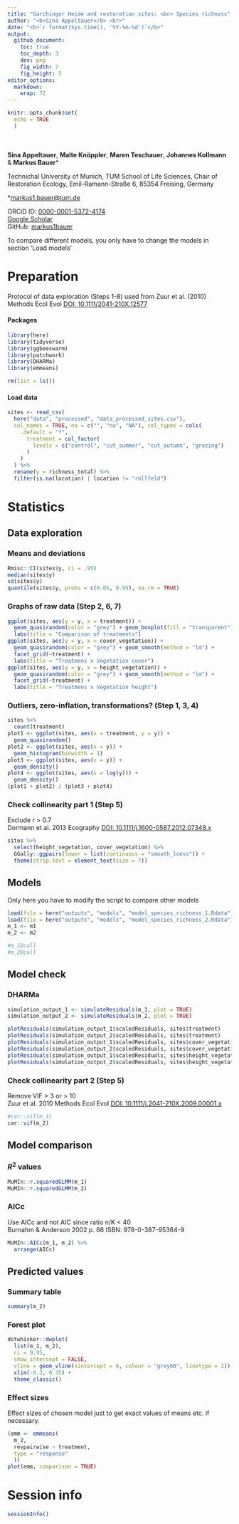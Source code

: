 ```yaml
---
title: "Garchinger Heide and restoration sites: <br> Species richness"
author: "<b>Sina Appeltauer</b> <br>"
date: "<b>`r format(Sys.time(), '%Y-%m-%d')`</b>"
output:
  github_document:
    toc: true
    toc_depth: 3
    dev: png
    fig_width: 7
    fig_height: 5
editor_options: 
  markdown: 
    wrap: 72
---
```


```r
knitr::opts_chunk$set(
  echo = TRUE
  )
```

<br/>
<br/>
<b>Sina Appeltauer</b>, <b>Malte Knöppler</b>, <b>Maren Teschauer</b>, <b>Johannes Kollmann</b> & <b>Markus Bauer</b>*

Technichal University of Munich, TUM School of Life Sciences, Chair of
Restoration Ecology, Emil-Ramann-Straße 6, 85354 Freising, Germany

*[markus1.bauer\@tum.de](mailto:markus1.bauer@tum.de)

ORCiD ID: [0000-0001-5372-4174](https://orcid.org/0000-0001-5372-4174)
<br>
[Google Scholar](https://scholar.google.de/citations?user=oHhmOkkAAAAJ&hl=de&oi=ao)
<br>
GitHub: [markus1bauer](https://github.com/markus1bauer)

To compare different models, you only have to change the models in
section 'Load models'

# Preparation

Protocol of data exploration (Steps 1-8) used from Zuur et al. (2010) Methods Ecol Evol [DOI: 10.1111/2041-210X.12577](https://doi.org/10.1111/2041-210X.12577)

#### Packages

```r
library(here)
library(tidyverse)
library(ggbeeswarm)
library(patchwork)
library(DHARMa)
library(emmeans)
```

```r
rm(list = ls())
```

#### Load data

```r
sites <- read_csv(
  here("data", "processed", "data_processed_sites.csv"),
  col_names = TRUE, na = c("", "na", "NA"), col_types = cols(
    .default = "?",
      treatment = col_factor(
        levels = c("control", "cut_summer", "cut_autumn", "grazing")
      )
    )
  ) %>%
  rename(y = richness_total) %>%
  filter(is.na(location) | location != "rollfeld")
```

# Statistics

## Data exploration

### Means and deviations

```r
Rmisc::CI(sites$y, ci = .95)
median(sites$y)
sd(sites$y)
quantile(sites$y, probs = c(0.05, 0.95), na.rm = TRUE)
```

### Graphs of raw data (Step 2, 6, 7)

```r
ggplot(sites, aes(y = y, x = treatment)) +
  geom_quasirandom(color = "grey") + geom_boxplot(fill = "transparent") +
  labs(title = "Comparison of treatments")
ggplot(sites, aes(y = y, x = cover_vegetation)) +
  geom_quasirandom(color = "grey") + geom_smooth(method = "lm") +
  facet_grid(~treatment) +
  labs(title = "Treatmens x Vegetation cover")
ggplot(sites, aes(y = y, x = height_vegetation)) +
  geom_quasirandom(color = "grey") + geom_smooth(method = "lm") +
  facet_grid(~treatment) +
  labs(title = "Treatmens x Vegetation height")
```

### Outliers, zero-inflation, transformations? (Step 1, 3, 4)

```r
sites %>%
  count(treatment)
plot1 <- ggplot(sites, aes(x = treatment, y = y)) +
  geom_quasirandom()
plot2 <- ggplot(sites, aes(x = y)) +
  geom_histogram(binwidth = 1)
plot3 <- ggplot(sites, aes(x = y)) +
  geom_density()
plot4 <- ggplot(sites, aes(x = log(y))) +
  geom_density()
(plot1 + plot2) / (plot3 + plot4)
```

### Check collinearity part 1 (Step 5)

Exclude r > 0.7
<br>
Dormann et al. 2013 Ecography [DOI: 10.1111/j.1600-0587.2012.07348.x](https://doi.org/10.1111/j.1600-0587.2012.07348.x)

```r
sites %>%
  select(height_vegetation, cover_vegetation) %>%
  GGally::ggpairs(lower = list(continuous = "smooth_loess")) +
  theme(strip.text = element_text(size = 7))
```

## Models

Only here you have to modify the script to compare other models

```r
load(file = here("outputs", "models", "model_species_richness_1.Rdata"))
load(file = here("outputs", "models", "model_species_richness_2.Rdata"))
m_1 <- m1
m_2 <- m2
```

```r
#m_1@call
#m_2@call
```

## Model check

### DHARMa

```r
simulation_output_1 <- simulateResiduals(m_1, plot = TRUE)
simulation_output_2 <- simulateResiduals(m_2, plot = TRUE)
```

```r
plotResiduals(simulation_output_1$scaledResiduals, sites$treatment)
plotResiduals(simulation_output_2$scaledResiduals, sites$treatment)
plotResiduals(simulation_output_1$scaledResiduals, sites$cover_vegetation)
plotResiduals(simulation_output_2$scaledResiduals, sites$cover_vegetation)
plotResiduals(simulation_output_1$scaledResiduals, sites$height_vegetation)
plotResiduals(simulation_output_2$scaledResiduals, sites$height_vegetation)
```

### Check collinearity part 2 (Step 5)

Remove VIF > 3 or > 10
<br>
Zuur et al. 2010 Methods Ecol Evol [DOI: 10.1111/j.2041-210X.2009.00001.x](https://doi.org/10.1111/j.2041-210X.2009.00001.x)

```r
#car::vif(m_1)
car::vif(m_2)
```

## Model comparison

### <i>R</i><sup>2</sup> values

```r
MuMIn::r.squaredGLMM(m_1)
MuMIn::r.squaredGLMM(m_2)
```

### AICc

Use AICc and not AIC since ratio n/K < 40
<br>
Burnahm & Anderson 2002 p. 66
ISBN: 978-0-387-95364-9

```r
MuMIn::AICc(m_1, m_2) %>%
  arrange(AICc)
```

## Predicted values

### Summary table

```r
summary(m_2)
```

### Forest plot

```r
dotwhisker::dwplot(
  list(m_1, m_2),
  ci = 0.95,
  show_intercept = FALSE,
  vline = geom_vline(xintercept = 0, colour = "grey60", linetype = 2)) +
  xlim(-0.3, 0.35) +
  theme_classic()
```

### Effect sizes

Effect sizes of chosen model just to get exact values of means etc. if
necessary.

```r
(emm <- emmeans(
  m_2,
  revpairwise ~ treatment,
  type = "response"
  ))
plot(emm, comparison = TRUE)
```

# Session info

```r
sessionInfo()
```
